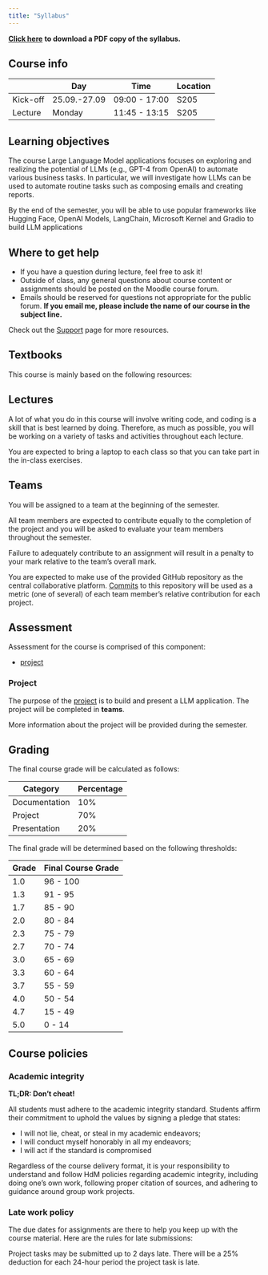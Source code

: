```yaml
---
title: "Syllabus"
---
```


::: {.content-visible when-format="html"}
[**Click here**](syllabus.pdf) **to download a PDF copy of the syllabus.**
:::


## Course info

|           | Day       | Time              | Location |
|-----------|-----------|-------------------|----------|
| Kick-off   | 25.09.-27.09    | 09:00  - 17:00  |  S205  |
| Lecture   |  Monday   | 11:45  - 13:15  |  S205  |


## Learning objectives

The course Large Language Model applications focuses on exploring and realizing the potential of LLMs (e.g., GPT-4 from OpenAI) to automate various business tasks. In particular, we will investigate how LLMs can be used to automate routine tasks such as composing emails and creating reports. 

By the end of the semester, you will be able to use popular frameworks like Hugging Face, OpenAI Models, LangChain, Microsoft Kernel and Gradio to build LLM applications


## Where to get help

- If you have a question during lecture, feel free to ask it! 
- Outside of class, any general questions about course content or assignments should be posted on the Moodle course forum.
- Emails should be reserved for questions not appropriate for the public forum. **If you email me, please include the name of our course in the subject line.** 

Check out the [Support](course-support.qmd) page for more resources.

## Textbooks

This course is mainly based on the following resources:



## Lectures

A lot of what you do in this course will involve writing code, and coding is a skill that is best learned by doing.
Therefore, as much as possible, you will be working on a variety of tasks and activities throughout each lecture.

You are expected to bring a laptop to each class so that you can take part in the in-class exercises.


## Teams

You will be assigned to a team at the beginning of the semester.

All team members are expected to contribute equally to the completion of the project and you will be asked to evaluate your team members throughout the semester.

Failure to adequately contribute to an assignment will result in a penalty to your mark relative to the team's overall mark.

You are expected to make use of the provided GitHub repository as the central collaborative platform. [Commits](https://github.com/git-guides/git-commit) to this repository will be used as a metric (one of several) of each team member's relative contribution for each project.

## Assessment

Assessment for the course is comprised of this component: 

- [project](@sec-project)


### Project {#sec-project}

The purpose of the [project](project-description.qmd) is to build and present a LLM application. The project will be completed in **teams**.

More information about the project will be provided during the semester.

## Grading

The final course grade will be calculated as follows:

| Category              | Percentage      |
|-----------------------|-----------------|
| Documentation         | 10%             |
| Project               | 70%             |
| Presentation          | 20%             |


The final grade will be determined based on the following thresholds:

|  Grade       | Final Course Grade |
|--------------|--------------------|
| 1.0           | 96 - 100          |
| 1.3           | 91 - 95           |
| 1.7           | 85 - 90           |
| 2.0           | 80 - 84           |
| 2.3           | 75 - 79           |
| 2.7           | 70 - 74           |
| 3.0           | 65 - 69           |
| 3.3           | 60 - 64           |
| 3.7           | 55 - 59           |
| 4.0            | 50 - 54          |
| 4.7           | 15 - 49           |
| 5.0            | 0 - 14           |



## Course policies

### Academic integrity

**TL;DR: Don't cheat!**

All students must adhere to the academic integrity standard. Students affirm their commitment to uphold the values by signing a pledge that states:

-   I will not lie, cheat, or steal in my academic endeavors;
-   I will conduct myself honorably in all my endeavors;
-   I will act if the standard is compromised

Regardless of the course delivery format, it is your responsibility to understand and follow HdM policies regarding academic integrity, including doing one's own work, following proper citation of sources, and adhering to guidance around group work projects.



### Late work policy

The due dates for assignments are there to help you keep up with the course material. Here are the rules for late submissions:

Project tasks may be submitted up to 2 days late. There will be a 25% deduction for each 24-hour period the project task is late.
